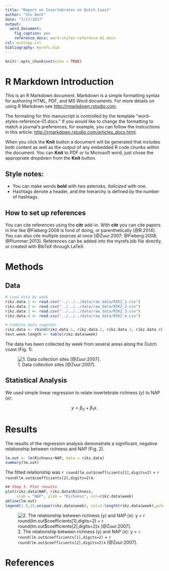 ```yaml
---
title: "Report on Invertebrates on Dutch Coast"
author: "Stu Dent"
date: "7/17/2017"
output: 
  word_document:
    fig_caption: yes
    reference_docx: word-styles-reference-01.docx
csl: ecology.csl
bibliography: myrefs.bib
---
```


```r
knitr::opts_chunk$set(echo = TRUE)
```

# R Markdown Introduction

This is an R Markdown document. Markdown is a simple formatting syntax for authoring HTML, PDF, and MS Word documents. For more details on using R Markdown see <http://rmarkdown.rstudio.com>.

The formating for this manuscript is controlled by the template "word-styles-reference-01.docx." If you would like to change the formatting to match a journal's preferences, for example, you can follow the instructions in this article:  <http://rmarkdown.rstudio.com/articles_docx.html>.

When you click the **Knit** button a document will be generated that includes both content as well as the output of any embedded R code chunks within the document. You can **Knit** to PDF or to Microsoft word, just chose the appropriate dropdown from the **Knit** button. 

## Style notes:

- You can make words **bold** with two asterisks, *italicized* with one.
- Hashtags denote a header, and the hierarchy is defined by the number of hashtags.

## How to set up references

You can cite references using the **citr** add-in. With **citr** you can cite papers in line like @Fieberg:2008 is fond of doing, or parenthetically [@R:2014]. You can also cite multiple sources at once [@Zuur:2007; @Fieberg:2008; @Plummer:2013]. References can be added into the myrefs.bib file directly, or created with BibTeX through LaTeX. 

# Methods

## Data

```r
# Load data by week
rikz.data.1 <- read.csv("../../../data/raw_data/RIKZ_1.csv")
rikz.data.2 <- read.csv("../../../data/raw_data/RIKZ_2.csv")
rikz.data.3 <- read.csv("../../../data/raw_data/RIKZ_3.csv")
rikz.data.4 <- read.csv("../../../data/raw_data/RIKZ_4.csv")                        

# Combine data together
rikz.data <- rbind(rikz.data.1, rikz.data.2, rikz.data.3, rikz.data.4)
test.week.length <- table(rikz.data$week)
```

The data has been collected by week from several areas along the Dutch coast (Fig. 1). 

![1. Data collection sites [@Zuur:2007].](report_figures/map.png)

## Statistical Analysis

We used simple linear regression to relate invertebrate richness ($y$) to NAP ($x$):

$$
y = \beta_{0} + \beta_{1}x.
$$

# Results

The results of the regression analysis demonstrate a significant, negative relationship between richness and NAP (Fig. 2).

```r
lm.out <- lm(Richness~NAP, data = rikz.data)
summary(lm.out)
```

The fitted relationship was `r round(lm.out$coefficients[1],digits=2)` + `r round(lm.out$coefficients[2],digits=2)`x.

```r
## Step 3. Plot results
plot(rikz.data$NAP, rikz.data$Richness,
     xlab = "NAP", ylab = "Richness", col=rikz.data$week)
abline(lm.out)
legend(1.5,15,unique(rikz.data$week), col=1:length(rikz.data$week),pch=1)
```

![2. The relationship between richness (y) and NAP (x): y = `r round(lm.out$coefficients[1],digits=2)` + `r round(lm.out$coefficients[2],digits=2)`x [@Zuur:2007].](report_figures/results-1.png)

# References